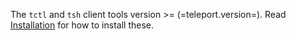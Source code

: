 The `tctl` and `tsh` client tools version >= (=teleport.version=). Read
[Installation](../installation.mdx) for how to install these.
